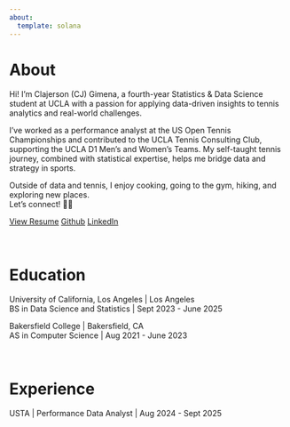 ```yaml
---
about:
  template: solana
---
```


# About {.custom-font-1}

::: custom-font-2
Hi! I'm Clajerson (CJ) Gimena, a fourth-year Statistics & Data Science student at UCLA with a passion for applying data-driven insights to tennis analytics and real-world challenges.

I’ve worked as a performance analyst at the US Open Tennis Championships and contributed to the UCLA Tennis Consulting Club, supporting the UCLA D1 Men’s and Women’s Teams. My self-taught tennis journey, combined with statistical expertise, helps me bridge data and strategy in sports.

Outside of data and tennis, I enjoy cooking, going to the gym, hiking, and exploring new places.\
Let’s connect! 🚀🎾
:::

[View Resume](resume-7v2.pdf){.custom-button .custom-button:hover} [Github](https://github.com/cjgimena){.custom-button .custom-button:hover} [LinkedIn](https://www.linkedin.com/in/clajerson-gimena-b7169725b/){.custom-button .custom-button:hover}

<br>

# Education {.custom-font-1}

::: custom-font-2
University of California, Los Angeles \| Los Angeles\
BS in Data Science and Statistics \| Sept 2023 - June 2025

Bakersfield College \| Bakersfield, CA\
AS in Computer Science \| Aug 2021 - June 2023
:::

<br>

# Experience {.custom-font-1}

::: custom-font-2
USTA \| Performance Data Analyst \| Aug 2024 - Sept 2025
:::

<br>

<br>

<br>

<br>\

